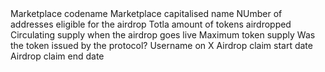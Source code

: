 <ParamField path="project">
Marketplace codename
</ParamField>
<ParamField path="name">
Marketplace capitalised name
</ParamField>
<ParamField path="eligible_addresses">
NUmber of addresses eligible for the airdrop
</ParamField>
<ParamField path="airdropped_total">
Totla amount of tokens airdropped
</ParamField>
<ParamField path="circulating_supply_on_drop">
Circulating supply when the airdrop goes live
</ParamField>
<ParamField path="max_supply">
Maximum token supply
</ParamField>
<ParamField path="token_issued_by_protocol">
Was the token issued by the protocol?
</ParamField>
<ParamField path="x_username">
Username on X
</ParamField>
<ParamField path="airdrop_start">
Airdrop claim start date
</ParamField>
<ParamField path="airdrop_end">
Airdrop claim end date
</ParamField>
